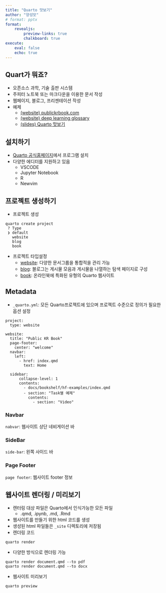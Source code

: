 ```yaml
---
title: "Quarto 맛보기"
author: "양성모"
# format: pptx
format:
    revealjs:
        preview-links: true
        chalkboard: true
execute:
    eval: false
    echo: true
---
```


## Quart가 뭐죠? {.smaller}
- 오픈소스 과학, 기술 출판 시스템
- 주피터 노트북 또는 마크다운을 이용한 문서 작성
- 웹페이지, 블로그, 프리젠테이션 작성
- 예제
  - [(website) publickrbook.com](https://www.publickrbook.com)
  - [(website) deep learning glossary](https://pseudo-lab.github.io/deep-learning-glossary)
  - [(slides) Quarto 맛보기](http://localhost:5360/docs/slideshelf/quarto-introduction/#/title-slide)


## 설치하기 {.smaller}
- [Quarto 공식홈페이지](https://quarto.org/docs/get-started/)에서 프로그램 설치
- 다양한 에디터를 지원하고 있음
  - VSCODE
  - Jupyter Notebook
  - R
  - Newvim

## 프로젝트 생성하기 {.smaller}
- 프로젝트 생성
```code
quarto create project
 ? Type
 ❯ default
   website
   blog
   book
```

- 프로젝트 타입설정
  - [website](https://quarto.org/): 다양한 문서그룹을 통합적을 관리 가능
  - [blog](https://quarto.org/docs/blog/): 블로그는 게시물 모음과 게시물을 나열하는 탐색 페이지로 구성
  - [book](https://kevinheavey.github.io/modern-polars/): 온라인북에 특화된 유형의 Quarto 웹사이트


## Metadata {.smaller}

- `_quarto.yml`: 모든 Quarto프로젝트에 있으며 프로젝트 수준으로 정의가 필요한 옵션 설정
```code
project:
  type: website

website:
  title: "Public KR Book"
  page-footer:
    center: "welcome"
  navbar:
    left:
      - href: index.qmd
        text: Home

  sidebar:
      collapse-level: 1
      contents:
        - docs/bookshelf/hf-examples/index.qmd
        - section: "Task별 예제"
          contents:
            - section: "Video"
```


::: {.panel-tabset}

### Navbar
`nabvar`: 웹사이트 상단 네비게이션 바

### SideBar
`side-bar`: 왼쪽 사이드 바

### Page Footer
`page footer`: 웹사이트 footer 정보
:::


## 웹사이트 렌더링 / 미리보기 {.smaller}
- 렌터링 대상 파일은 Quarto에서 인식가능한 모든 파일
  - .qmd, .ipynb, .md, .Rmd
- 웹사이트를 만들기 위한 html 코드를 생성
- 생성된 html 파일들은 `_site` 디렉토리에 저장됨
- 렌더링 코드
```shell
quarto render
```

- 다양한 방식으로 렌더링 가능
```shell
quarto render document.qmd --to pdf
quarto render document.qmd --to docx
```

- 웹사이트 미리보기
```shell
quarto preview
```


